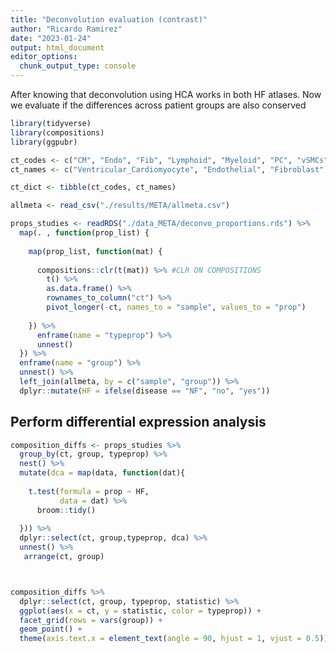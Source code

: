 ```yaml
---
title: "Deconvolution evaluation (contrast)"
author: "Ricardo Ramirez"
date: "2023-01-24"
output: html_document
editor_options: 
  chunk_output_type: console
---
```


After knowing that deconvolution using HCA works in both HF atlases. Now we evaluate if the differences across patient groups are also conserved

```r
library(tidyverse)
library(compositions)
library(ggpubr)
```

```r
ct_codes <- c("CM", "Endo", "Fib", "Lymphoid", "Myeloid", "PC", "vSMCs")
ct_names <- c("Ventricular_Cardiomyocyte", "Endothelial", "Fibroblast", "Lymphoid", "Myeloid", "Pericytes", "Smooth_muscle_cells")

ct_dict <- tibble(ct_codes, ct_names)
```

```r
allmeta <- read_csv("./results/META/allmeta.csv")
```

```r
props_studies <- readRDS("./data_META/deconvo_proportions.rds") %>%
  map(. , function(prop_list) {
    
    map(prop_list, function(mat) {
      
      compositions::clr(t(mat)) %>% #CLR ON COMPOSITIONS
        t() %>%
        as.data.frame() %>%
        rownames_to_column("ct") %>%
        pivot_longer(-ct, names_to = "sample", values_to = "prop")
      
    }) %>%
      enframe(name = "typeprop") %>%
      unnest()
  }) %>%
  enframe(name = "group") %>%
  unnest() %>%
  left_join(allmeta, by = c("sample", "group")) %>%
  dplyr::mutate(HF = ifelse(disease == "NF", "no", "yes"))
```

## Perform differential expression analysis

```r
composition_diffs <- props_studies %>%
  group_by(ct, group, typeprop) %>%
  nest() %>%
  mutate(dca = map(data, function(dat){
    
    t.test(formula = prop ~ HF,
           data = dat) %>%
      broom::tidy()
    
  })) %>%
  dplyr::select(ct, group,typeprop, dca) %>%
  unnest() %>%
   arrange(ct, group)



composition_diffs %>%
  dplyr::select(ct, group, typeprop, statistic) %>%
  ggplot(aes(x = ct, y = statistic, color = typeprop)) +
  facet_grid(rows = vars(group)) +
  geom_point() +
  theme(axis.text.x = element_text(angle = 90, hjust = 1, vjust = 0.5))


```


